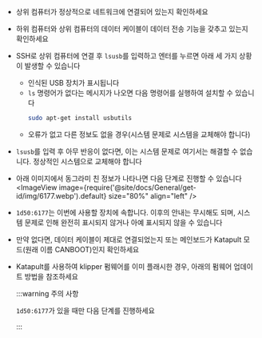 * 상위 컴퓨터가 정상적으로 네트워크에 연결되어 있는지 확인하세요
* 하위 컴퓨터와 상위 컴퓨터의 데이터 케이블이 데이터 전송 기능을 갖추고 있는지 확인하세요
* SSH로 상위 컴퓨터에 연결 후 `lsusb`를 입력하고 엔터를 누르면 아래 세 가지 상황이 발생할 수 있습니다
    * 인식된 USB 장치가 표시됩니다
    * `ls` 명령어가 없다는 메시지가 나오면 다음 명령어를 실행하여 설치할 수 있습니다
        ```bash
        sudo apt-get install usbutils
        ```
    * 오류가 없고 다른 정보도 없을 경우(시스템 문제로 시스템을 교체해야 합니다)
* `lsusb`를 입력 후 아무 반응이 없다면, 이는 시스템 문제로 여기서는 해결할 수 없습니다. 정상적인 시스템으로 교체해야 합니다
* 아래 이미지에서 동그라미 친 정보가 나타나면 다음 단계로 진행할 수 있습니다
    <ImageView image={require('@site/docs/General/get-id/img/6177.webp').default} size="80%" align="left" /> 
* `1d50:6177`는 이번에 사용할 장치에 속합니다. 이후의 안내는 무시해도 되며, 시스템 문제로 인해 완전히 표시되지 않거나 아예 표시되지 않을 수 있습니다
* 만약 없다면, 데이터 케이블이 제대로 연결되었는지 또는 메인보드가 Katapult 모드(원래 이름 CANBOOT)인지 확인하세요
* Katapult를 사용하여 klipper 펌웨어를 이미 플래시한 경우, 아래의 펌웨어 업데이트 방법을 참조하세요

    :::warning 주의 사항

    `1d50:6177`가 있을 때만 다음 단계를 진행하세요

    :::